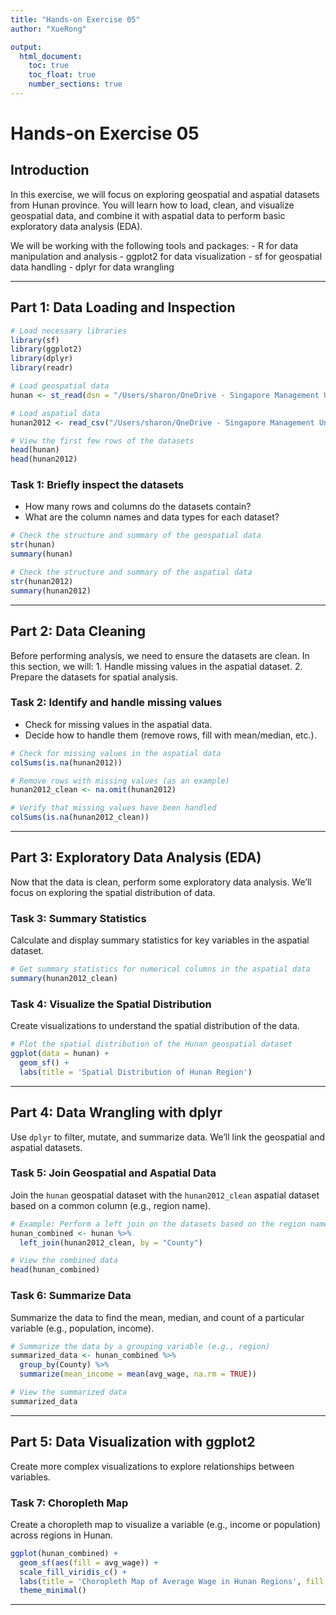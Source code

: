 ```yaml
---
title: "Hands-on Exercise 05"
author: "XueRong"

output: 
  html_document:
    toc: true
    toc_float: true
    number_sections: true
---
```


# Hands-on Exercise 05

## Introduction

In this exercise, we will focus on exploring geospatial and aspatial datasets from Hunan province. You will learn how to load, clean, and visualize geospatial data, and combine it with aspatial data to perform basic exploratory data analysis (EDA).

We will be working with the following tools and packages: - R for data manipulation and analysis - ggplot2 for data visualization - sf for geospatial data handling - dplyr for data wrangling


------------------------------------------------------------------------

## Part 1: Data Loading and Inspection

```r
# Load necessary libraries
library(sf)       
library(ggplot2)  
library(dplyr)    
library(readr)   

# Load geospatial data
hunan <- st_read(dsn = "/Users/sharon/OneDrive - Singapore Management University/ISSS626 Data/Hands-on_Ex/Hands-on_Ex05/data/geospatial", layer = "Hunan")

# Load aspatial data
hunan2012 <- read_csv("/Users/sharon/OneDrive - Singapore Management University/ISSS626 Data/Hands-on_Ex/Hands-on_Ex05/data/aspatial/Hunan_2012.csv")

# View the first few rows of the datasets
head(hunan)
head(hunan2012)
```

### Task 1: Briefly inspect the datasets

-   How many rows and columns do the datasets contain?
-   What are the column names and data types for each dataset?

```r
# Check the structure and summary of the geospatial data
str(hunan)
summary(hunan)

# Check the structure and summary of the aspatial data
str(hunan2012)
summary(hunan2012)
```

------------------------------------------------------------------------

## Part 2: Data Cleaning

Before performing analysis, we need to ensure the datasets are clean. In this section, we will: 1. Handle missing values in the aspatial dataset. 2. Prepare the datasets for spatial analysis.

### Task 2: Identify and handle missing values

-   Check for missing values in the aspatial data.
-   Decide how to handle them (remove rows, fill with mean/median, etc.).

```r
# Check for missing values in the aspatial data
colSums(is.na(hunan2012))

# Remove rows with missing values (as an example)
hunan2012_clean <- na.omit(hunan2012)

# Verify that missing values have been handled
colSums(is.na(hunan2012_clean))
```

------------------------------------------------------------------------

## Part 3: Exploratory Data Analysis (EDA)

Now that the data is clean, perform some exploratory data analysis. We'll focus on exploring the spatial distribution of data.

### Task 3: Summary Statistics

Calculate and display summary statistics for key variables in the aspatial dataset.

```r
# Get summary statistics for numerical columns in the aspatial data
summary(hunan2012_clean)
```

### Task 4: Visualize the Spatial Distribution

Create visualizations to understand the spatial distribution of the data.

```r
# Plot the spatial distribution of the Hunan geospatial dataset
ggplot(data = hunan) +
  geom_sf() +
  labs(title = 'Spatial Distribution of Hunan Region')
```

------------------------------------------------------------------------

## Part 4: Data Wrangling with dplyr

Use `dplyr` to filter, mutate, and summarize data. We'll link the geospatial and aspatial datasets.

### Task 5: Join Geospatial and Aspatial Data

Join the `hunan` geospatial dataset with the `hunan2012_clean` aspatial dataset based on a common column (e.g., region name).

```r
# Example: Perform a left join on the datasets based on the region name or a common key
hunan_combined <- hunan %>%
  left_join(hunan2012_clean, by = "County")

# View the combined data
head(hunan_combined)
```

### Task 6: Summarize Data

Summarize the data to find the mean, median, and count of a particular variable (e.g., population, income).

```r
# Summarize the data by a grouping variable (e.g., region)
summarized_data <- hunan_combined %>%
  group_by(County) %>%
  summarize(mean_income = mean(avg_wage, na.rm = TRUE))

# View the summarized data
summarized_data
```

------------------------------------------------------------------------

## Part 5: Data Visualization with ggplot2

Create more complex visualizations to explore relationships between variables.

### Task 7: Choropleth Map

Create a choropleth map to visualize a variable (e.g., income or population) across regions in Hunan.

```r
ggplot(hunan_combined) +
  geom_sf(aes(fill = avg_wage)) +
  scale_fill_viridis_c() +
  labs(title = 'Choropleth Map of Average Wage in Hunan Regions', fill = 'Average Wage') +
  theme_minimal()
```

------------------------------------------------------------------------

